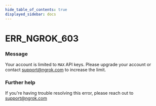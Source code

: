 ```yaml
---
hide_table_of_contents: true
displayed_sidebar: docs
---
```



# ERR_NGROK_603

### Message

Your account is limited to `MAX` API keys. Please upgrade your account or contact support@ngrok.com to increase the limit.

<ErrorDetails error="err_ngrok_603" />

### Further help

If you're having trouble resolving this error, please reach out to [support@ngrok.com](mailto:support@ngrok.com?subject=Help%20with%20ERR_NGROK_603)

